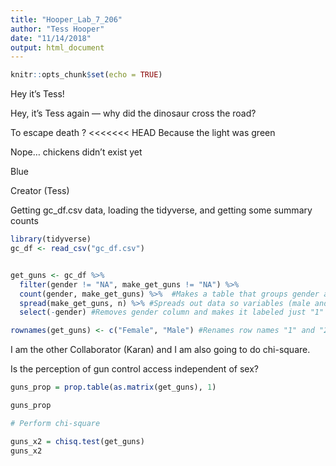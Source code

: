 ```yaml
---
title: "Hooper_Lab_7_206"
author: "Tess Hooper"
date: "11/14/2018"
output: html_document
---
```


```r
knitr::opts_chunk$set(echo = TRUE)
```

Hey it's Tess!


Hey, it's Tess again --- why did the dinosaur cross the road? 

To escape death ? 
<<<<<<< HEAD
Because the light was green 

Nope... chickens didn't exist yet

Blue 



Creator (Tess)

Getting gc_df.csv data, loading the tidyverse, and getting some summary counts 

```r

library(tidyverse)
gc_df <- read_csv("gc_df.csv")


get_guns <- gc_df %>% 
  filter(gender != "NA", make_get_guns != "NA") %>% 
  count(gender, make_get_guns) %>%  #Makes a table that groups gender and gun control preference -- as is here, this is not in contingency format (we want one row for male and one row for female)
  spread(make_get_guns, n) %>% #Spreads out data so variables (male and female) exist in their own columns (rather than separate columns based on gun preference) 
  select(-gender) #Removes gender column and makes it labeled just "1" and "2"

rownames(get_guns) <- c("Female", "Male") #Renames row names "1" and "2" as Female and Male

```

I am the other Collaborator (Karan) and I am also going to do chi-square.

Is the perception of gun control access independent of sex?

```r

guns_prop = prop.table(as.matrix(get_guns), 1)

guns_prop

# Perform chi-square

guns_x2 = chisq.test(get_guns)
guns_x2

```

